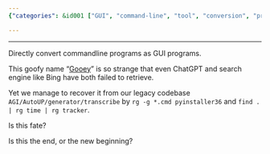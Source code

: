 ```yaml
---
{"categories": &id001 ["GUI", "command-line", "tool", "conversion", "program", "interaction", "interface"], "category": "GUI Programming", "date": "2023-11-27 14:07:02", "description": "Gooey is a powerful tool that enables users to transform command-line programs into user-friendly GUI applications. By providing an intuitive graphical interface, Gooey simplifies the interaction with these programs and makes them more accessible for non-technical users.", "tags": *id001, "title": "Gooey: Argparse as GUI"}

---
```


------

Directly convert commandline programs as GUI programs.

This goofy name "[Gooey](https://github.com/chriskiehl/Gooey)" is so strange that even ChatGPT and search engine like Bing have both failed to retrieve.

Yet we manage to recover it from our legacy codebase `AGI/AutoUP/generator/transcribe` by  `rg -g *.cmd pyinstaller36` and `find . | rg time | rg tracker`.

Is this fate?

Is this the end, or the new beginning?


